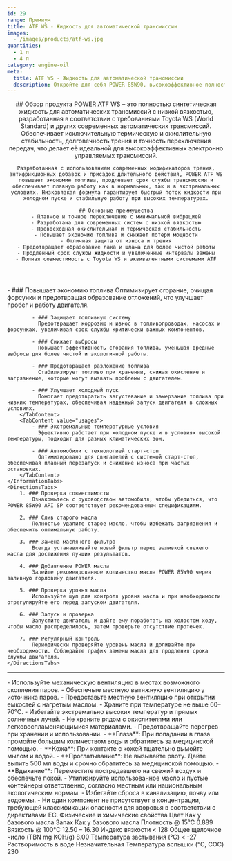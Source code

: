 ```yaml
---
id: 29
range: Премиум
title: ATF WS - Жидкость для автоматической трансмиссии
images:
  - /images/products/atf-ws.jpg
quantities:
  - 1 л
  - 4 л
category: engine-oil
meta:
  title: ATF WS - Жидкость для автоматической трансмиссии
  description: Откройте для себя POWER 85W90, высокоэффективное полностью синтетическое моторное масло, соответствующее стандартам API SP. Обеспечивает повышенную экономию топлива, превосходную защиту от износа и надежный холодный пуск. Идеально для автомобилей с технологией старт-стоп и экстремальными температурными условиями.
---
```


<Header>
    ## Обзор продукта
    POWER ATF WS – это полностью синтетическая жидкость для автоматических трансмиссий с низкой вязкостью, разработанная в соответствии с требованиями Toyota WS (World Standard) и других современных автоматических трансмиссий. Обеспечивает исключительную термическую и окислительную стабильность, долговечность трения и точность переключения передач, что делает её идеальной для высокоэффективных электронно управляемых трансмиссий.

    Разработанная с использованием современных модификаторов трения, антифрикционных добавок и присадок длительного действия, POWER ATF WS повышает экономию топлива, продлевает срок службы трансмиссии и обеспечивает плавную работу как в нормальных, так и в экстремальных условиях. Низковязкая формула гарантирует быстрый поток жидкости при холодном пуске и стабильную работу при высоких температурах.

    ## Основные преимущества
    - Плавное и точное переключение с минимальной вибрацией
    - Разработана для современных систем с низкой вязкостью
    - Превосходная окислительная и термическая стабильность
    - Повышает экономию топлива и снижает потери мощности
    - Отличная защита от износа и трения
    - Предотвращает образование лака и шлама для более чистой работы
    - Продленный срок службы жидкости и увеличенные интервалы замены
    - Полная совместимость с Toyota WS и эквивалентными системами ATF
</Header>

<Section>
    <InformationTabs>
        <TabContent value="core">
            - ### Повышает экономию топлива
              Оптимизирует сгорание, очищая форсунки и предотвращая образование отложений, что улучшает пробег и работу двигателя.

            - ### Защищает топливную систему
              Предотвращает коррозию и износ в топливопроводах, насосах и форсунках, увеличивая срок службы критически важных компонентов.

            - ### Снижает выбросы
              Повышает эффективность сгорания топлива, уменьшая вредные выбросы для более чистой и экологичной работы.
    
            - ### Предотвращает разложение топлива
              Стабилизирует топливо при хранении, снижая окисление и загрязнение, которые могут вызвать проблемы с двигателем.
    
            - ### Улучшает холодный пуск
              Помогает предотвратить загустевание и замерзание топлива при низких температурах, обеспечивая надежный запуск двигателя в сложных условиях.
        </TabContent>
        <TabContent value="usages">
            - ### Экстремальные температурные условия
              Эффективно работает при холодном пуске и в условиях высокой температуры, подходит для разных климатических зон.

            - ### Автомобили с технологией старт-стоп
              Оптимизировано для двигателей с системой старт-стоп, обеспечивая плавный перезапуск и снижение износа при частых остановках.
        </TabContent>
    </InformationTabs>
    <DirectionsTabs>
        1. ### Проверка совместимости
            Ознакомьтесь с руководством автомобиля, чтобы убедиться, что POWER 85W90 API SP соответствует рекомендованным спецификациям.

        2. ### Слив старого масла
            Полностью удалите старое масло, чтобы избежать загрязнения и обеспечить оптимальную работу.

        3. ### Замена масляного фильтра
            Всегда устанавливайте новый фильтр перед заливкой свежего масла для достижения лучших результатов.

        4. ### Добавление POWER масла
            Залейте рекомендованное количество масла POWER 85W90 через заливную горловину двигателя.

        5. ### Проверка уровня масла
            Используйте щуп для контроля уровня масла и при необходимости отрегулируйте его перед запуском двигателя.

        6. ### Запуск и проверка
            Запустите двигатель и дайте ему поработать на холостом ходу, чтобы масло распределилось, затем проверьте отсутствие протечек.

        7. ### Регулярный контроль
            Периодически проверяйте уровень масла и доливайте при необходимости. Соблюдайте график замены масла для продления срока службы двигателя.
    </DirectionsTabs>
</Section>

***

<Section>
    <SafetyTabs>
        <TabContent value="handling">
            - Используйте механическую вентиляцию в местах возможного скопления паров.
            - Обеспечьте местную вытяжную вентиляцию у источника паров.
            - Предоставьте местную вентиляцию при открытии емкостей с нагретым маслом.
            - Храните при температуре не выше 60–70°C.
            - Избегайте экстремально высоких температур и прямых солнечных лучей.
            - Не храните рядом с окислителями или легковоспламеняющимися материалами.
            - Предотвращайте перегрев при хранении и использовании.
        </TabContent>
        <TabContent value="first-aid">
            - **Глаза**: При попадании в глаза промойте большим количеством воды и обратитесь за медицинской помощью.
            - **Кожа**: При контакте с кожей тщательно вымойте мылом и водой.
            - **Проглатывание**: Не вызывайте рвоту. Дайте выпить 500 мл воды и срочно обратитесь за медицинской помощью.
            - **Вдыхание**: Переместите пострадавшего на свежий воздух и обеспечьте покой.
        </TabContent>
        <TabContent value="disposal">
            - Утилизируйте использованное масло и пустые контейнеры ответственно, согласно местным или национальным экологическим нормам.
            - Избегайте сброса в канализацию, почву или водоемы.
        </TabContent>
        <TabContent value="hazardous">
            - Ни один компонент не присутствует в концентрации, требующей классификации опасности для здоровья в соответствии с директивами ЕС.
        </TabContent>
    </SafetyTabs>
  
   <Table>
  <TableHeader>
    <TableRow col={2}>
      <TableHead>Физические и химические свойства</TableHead>
    </TableRow>
  </TableHeader>
  <TableBody>
    <TableRow>
      <TableCell>Цвет</TableCell>
      <TableCell>Как у базового масла</TableCell>
    </TableRow>
    <TableRow>
      <TableCell>Запах</TableCell>
      <TableCell>Как у базового масла</TableCell>
    </TableRow>
    <TableRow>
      <TableCell>Плотность @ 15°C</TableCell>
      <TableCell>0.889</TableCell>
    </TableRow>
    <TableRow>
      <TableCell>Вязкость @ 100°C</TableCell>
      <TableCell>12.50 – 16.30</TableCell>
    </TableRow>
    <TableRow>
      <TableCell>Индекс вязкости</TableCell>
      <TableCell>&lt; 128</TableCell>
    </TableRow>
    <TableRow>
      <TableCell>Общее щелочное число (TBN mg KOH/g)</TableCell>
      <TableCell>8.00</TableCell>
    </TableRow>
    <TableRow>
      <TableCell>Температура застывания (°C)</TableCell>
      <TableCell>&lt; -27</TableCell>
    </TableRow>
    <TableRow>
      <TableCell>Растворимость в воде</TableCell>
      <TableCell>Незначительная</TableCell>
    </TableRow>
    <TableRow>
      <TableCell>Температура вспышки (°C, COC)</TableCell>
      <TableCell>230</TableCell>
    </TableRow>
  </TableBody>
</Table>
</Section>

